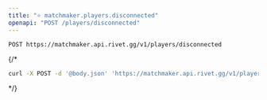 ```yaml
---
title: "⭐️ matchmaker.players.disconnected"
openapi: "POST /players/disconnected"
---
```


```
POST https://matchmaker.api.rivet.gg/v1/players/disconnected
```


{/*<RequestExample>
```bash curl
curl -X POST -d '@body.json' 'https://matchmaker.api.rivet.gg/v1/players/disconnected'
```
</RequestExample>*/}
